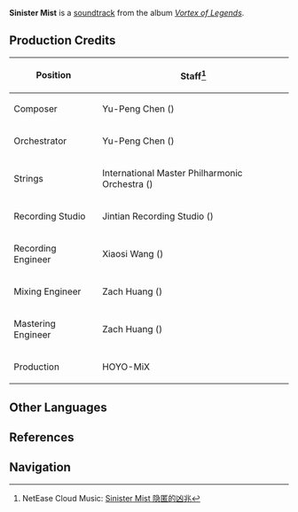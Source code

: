 {{Soundtrack Infobox
|title          =
|image          = Vortex of Legends.png
|album          = Vortex of Legends
|disc           =
|number         = 10
|featured       =
|featured2      =
|featured3      =
|featured_disc  =
|featured_disc2 =
|featured_disc3 =
|youtube_id     = n_-9mrBMLA8
|youtube_time   = 823
|spotify_id     = 5KicFKpG4Qx0MvtC4HXfYK
|played_in      = Dragonspine; Starglow Cavern
|during         = [[Starglow Cavern]]
|domain         =
|previous       = Striding in the Snowstorm
|next           = In the Desolate Hallway
}}
'''Sinister Mist''' is a [[soundtrack]] from the album ''[[Vortex of Legends]]''.

==Production Credits==
{| class="wikitable" style="text-align:left; height:0.5em"
! Position
! Staff<ref>NetEase Cloud Music: [https://music.163.com/#/song?id=1833805541 Sinister Mist 隐匿的凶兆]</ref>
|-
! Composer
| Yu-Peng Chen ({{zh|陈致逸}})
|-
! Orchestrator
| Yu-Peng Chen ({{zh|陈致逸}})
|-
! Strings
| International Master Philharmonic Orchestra ({{zh|国际首席爱乐乐团}})
|-
! Recording Studio
| Jintian Recording Studio ({{zh|金田录音棚}})
|-
! Recording Engineer
| Xiaosi Wang ({{zh|王小四}})
|-
! Mixing Engineer
| Zach Huang ({{zh|黄巍}})
|-
! Mastering Engineer
| Zach Huang ({{zh|黄巍}})
|-
! Production
| HOYO-MiX
|}

==Other Languages==
{{Other Languages
|en      = Sinister Mist
|zhs     = 隐匿的凶兆
|zhs_rm  = Yǐnnì de Xiōngzhào
|zht     = 隱匿的凶兆
|zht_rm  = Yǐnnì de Xiōngzhào
|zh_tl   = 
|ja      = 隠匿する前兆
|ja_rm   = Intoku-suru Zenchou
|ja_tl   = 
|tr      = 
|it      = 
}}

==References==
{{Reflist}}

==Navigation==
{{Soundtrack Navbox|Vortex of Legends}}